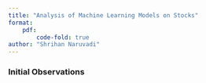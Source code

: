 ```yaml
---
title: "Analysis of Machine Learning Models on Stocks"
format: 
    pdf:
        code-fold: true
author: "Shrihan Naruvadi"
---
```

### Initial Observations